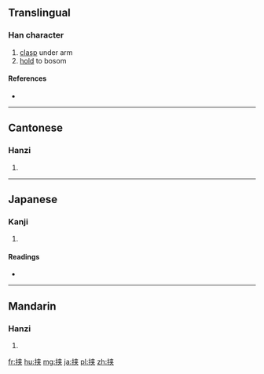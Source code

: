 {{also|挾}}
==Translingual==

===Han character===
{{Han char|rn=64|rad=手|as=06|sn=9|four=|canj=手大廿 (QKT)}}

# [[clasp]] under arm
# [[hold]] to bosom

====References====
* {{Han ref|kx=0431.171|hdz=31868.090|uh=631F|ud=25375}}

----

==Cantonese==

===Hanzi===
{{yue-hanzi|jyut=|y=haap6, hip6|tra=挾}}

# {{defn|lang=yue|sort=手06}}

----

==Japanese==

===Kanji===
{{ja-kanji|grade=c|rs=手06}}

# {{defn|lang=ja|sort=手06}}

====Readings====
* {{ja-readings|on=[[きょう]] (kyō), [[しょう]] (shō)|kun=[[はさむ]] (hasamu)}}

----

==Mandarin==

===Hanzi===
{{cmn-hanzi|tra=挾|pin=[[xié]] ([[xie2]])|wg=hsieh<sup>2</sup>}}

# {{defn|lang=cmn|sort=手06}}

[[fr:挟]]
[[hu:挟]]
[[mg:挟]]
[[ja:挟]]
[[pl:挟]]
[[zh:挟]]